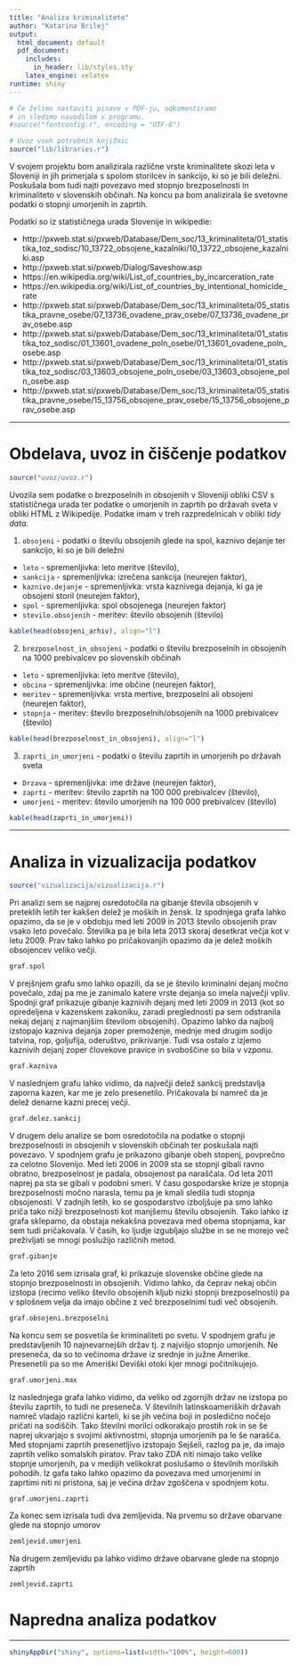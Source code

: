 ```yaml
---
title: "Analiza kriminalitete"
author: "Katarina Brilej"
output:
  html_document: default
  pdf_document:
    includes:
      in_header: lib/styles.sty
    latex_engine: xelatex
runtime: shiny
---
```


```r
# Če želimo nastaviti pisave v PDF-ju, odkomentiramo
# in sledimo navodilom v programu.
#source("fontconfig.r", encoding = "UTF-8")

# Uvoz vseh potrebnih knjižnic
source("lib/libraries.r")
```


V svojem projektu bom analizirala različne vrste kriminalitete skozi leta v Sloveniji in jih primerjala s spolom storilcev in sankcijo, ki so je bili deležni. 
Poskušala bom tudi najti povezavo med stopnjo brezposelnosti in kriminaliteto v slovenskih občinah. Na koncu pa bom analizirala še svetovne podatki o stopnji 
umorjenih in zaprtih. 

Podatki so iz statističnega urada Slovenije in wikipedie:

* http://pxweb.stat.si/pxweb/Database/Dem_soc/13_kriminaliteta/01_statistika_toz_sodisc/10_13722_obsojene_kazalniki/10_13722_obsojene_kazalniki.asp
* http://pxweb.stat.si/pxweb/Dialog/Saveshow.asp
* https://en.wikipedia.org/wiki/List_of_countries_by_incarceration_rate
* https://en.wikipedia.org/wiki/List_of_countries_by_intentional_homicide_rate
* http://pxweb.stat.si/pxweb/Database/Dem_soc/13_kriminaliteta/05_statistika_pravne_osebe/07_13736_ovadene_prav_osebe/07_13736_ovadene_prav_osebe.asp
* http://pxweb.stat.si/pxweb/Database/Dem_soc/13_kriminaliteta/01_statistika_toz_sodisc/01_13601_ovadene_poln_osebe/01_13601_ovadene_poln_osebe.asp
* http://pxweb.stat.si/pxweb/Database/Dem_soc/13_kriminaliteta/01_statistika_toz_sodisc/03_13603_obsojene_poln_osebe/03_13603_obsojene_poln_osebe.asp
* http://pxweb.stat.si/pxweb/Database/Dem_soc/13_kriminaliteta/05_statistika_pravne_osebe/15_13756_obsojene_prav_osebe/15_13756_obsojene_prav_osebe.asp



***

# Obdelava, uvoz in čiščenje podatkov

```r
source("uvoz/uvoz.r")
```

Uvozila sem podatke o brezposelnih in obsojenih v Sloveniji obliki CSV s statističnega urada ter podatke o umorjenih in zaprtih 
po državah sveta v obliki HTML z Wikipedije. Podatke imam v treh razpredelnicah v obliki *tidy data*.

1. `obsojeni` - podatki o številu obsojenih glede na spol, kaznivo dejanje ter sankcijo, ki so je bili deležni
  - `leto` - spremenljivka: leto meritve (število),
  - `sankcija` - spremenljivka: izrečena sankcija (neurejen faktor),
  - `kaznivo.dejanje` - spremenljivka: vrsta kaznivega dejanja, ki ga je obsojeni storil (neurejen faktor),
  - `spol` - spremenljivka: spol obsojenega (neurejen faktor)
  - `stevilo.obsojenih` - meritev: število obsojenih (število)
  
```r
kable(head(obsojeni_arhiv), align="l")
```
  
2. `brezposelnost_in_obsojeni` - podatki o številu brezposelnih in obsojenih na 1000 prebivalcev po slovenskih občinah
  - `leto` - spremenljivka: leto meritve (število),
  - `obcina` - spremenljivka: ime občine (neurejen faktor),
  - `meritev` - spremenljivka: vrsta mertive, brezposelni ali obsojeni (neurejen faktor),
  - `stopnja` - meritev: število brezposelnih/obsojenih na 1000 prebivalcev (število)
  
```r
kable(head(brezposelnost_in_obsojeni), align="l")
```

3. `zaprti_in_umorjeni` - podatki o številu zaprtih in umorjenih po državah sveta
  - `Drzava` - spremenljivka: ime države (neurejen faktor),
  - `zaprti` - meritev: število zaprtih na 100 000 prebivalcev (število),
  - `umorjeni` - meritev: število umorjenih na 100 000 prebivalcev (število)
  
```r
kable(head(zaprti_in_umorjeni))
```


***

# Analiza in vizualizacija podatkov
```r
source("vizualizacija/vizualizacija.r")
```

Pri analizi sem se najprej osredotočila na gibanje števila obsojenih v preteklih letih ter kakšen delež je moških in žensk. 
Iz spodnjega grafa lahko opazimo, da se je v obdobju med leti 2009 in 2013 število obsojenih prav vsako leto povečalo. Številka
pa je bila leta 2013 skoraj desetkrat večja kot v letu 2009. Prav tako lahko po pričakovanjih opazimo da je delež moških obsojencev
veliko večji.

```r
graf.spol
```

V prejšnjem grafu smo lahko opazili, da se je število kriminalni dejanj močno povečalo, zdaj pa me je zanimalo katere vrste dejanja
so imela največji vpliv. Spodnji graf prikazuje gibanje kaznivih dejanj med leti 2009 in 2013 (kot so opredeljena v kazenskem zakoniku, 
zaradi preglednosti pa sem odstranila nekaj dejanj z najmanjšim številom obsojenih). Opazimo lahko da najbolj izstopajo kazniva
dejanja zoper premoženje, mednje med drugim sodijo tatvina, rop, goljufija, oderuštvo, prikrivanje. Tudi vsa ostalo z izjemo kaznivih
dejanj zoper človekove pravice in svoboščine so bila v vzponu.

```r
graf.kazniva
```

V naslednjem grafu lahko vidimo, da največji delež sankcij predstavlja zaporna kazen, kar me je zelo presenetilo. Pričakovala bi namreč
da je delež denarne kazni precej večji.

```r
graf.delez.sankcij
```

V drugem delu analize se bom osredotočila na podatke o stopnji brezposelnosti in obsojenih v slovenskih občinah ter poskušala najti
povezavo. V spodnjem grafu je prikazono gibanje obeh stopenj, povprečno za celotno Slovenijo. Med leti 2006 in 2009 sta se stopnji gibali ravno obratno,
brezposelnost je padala, obsojenost pa naraščala. Od leta 2011 naprej pa sta se gibali v podobni smeri. V času gospodarske krize je stopnja brezposelnosti
močno narasla, temu pa je kmali sledila tudi stopnja obsojenosti. V zadnjih letih, ko se gospodarstvo izboljšuje pa smo lahko priča tako nižji brezposelnosti
kot manjšemu številu obsojenih. Tako lahko iz grafa sklepamo, da obstaja nekakšna povezava med obema stopnjama, kar sem tudi pričakovala. V časih, ko ljudje 
izgubljajo službe in se ne morejo več preživljati se mnogi poslužijo različnih metod. 

```r
graf.gibanje
```

Za leto 2016 sem izrisala graf, ki prikazuje slovenske občine glede na stopnjo brezposelnosti in obsojenih. Vidimo lahko, da čeprav nekaj občin izstopa (recimo veliko število
obsojenih kljub nizki stopnji brezposelnosti) pa v splošnem velja da imajo občine z več brezposelnimi tudi več obsojenih. 

```r
graf.obsojeni.brezposelni
```

Na koncu sem se posvetila še kriminaliteti po svetu. V spodnjem grafu je predstavljenih 10 najnevarnejših držav tj. z najvišjo stopnjo umorjenih. Ne preseneča, da so 
to večinoma države iz srednje in južne Amerike. Presenetili pa so me Ameriški Deviški otoki kjer mnogi počitnikujejo. 

```r
graf.umorjeni.max
```

Iz naslednjega grafa lahko vidimo, da veliko od zgornjih držav ne izstopa po številu zaprtih, to tudi ne preseneča. V številnih latinskoameriških državah namreč vladajo 
različni karteli, ki se jih večina boji in posledično nočejo pričati na sodiščih. Tako številni morilci odkorakajo prostih rok in se še naprej ukvarjajo s svojimi aktivnostmi, stopnja umorjenih pa le še narašča. Med stopnjami zaprtih presenetljivo izstopajo Sejšeli, razlog pa je, da imajo zaprtih veliko somalskih piratov. Prav tako ZDA niti nimajo tako velike stopnje umorjenih, pa v medijih velikokrat poslušamo o številnih morilskih pohodih. Iz gafa tako lahko opazimo da povezava med umorjenimi in zaprtimi niti ni pristona, saj je večina
držav zgoščena v spodnjem kotu. 

```r
graf.umorjeni.zaprti
```

Za konec sem izrisala tudi dva zemljevida. Na prvemu so države obarvane glede na stopnjo umorov

```r
zemljevid.umorjeni
```

Na drugem zemljevidu pa lahko vidimo države obarvane glede na stopnjo zaprtih

```r
zemljevid.zaprti
```

# Napredna analiza podatkov

***
```r
shinyAppDir("shiny", options=list(width="100%", height=600))
```
